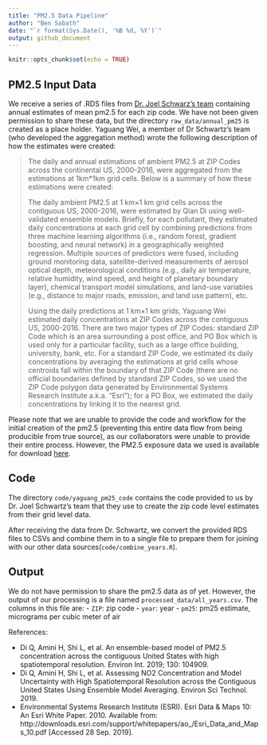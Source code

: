 ```yaml
---
title: "PM2.5 Data Pipeline"
author: "Ben Sabath"
date: "`r format(Sys.Date(), '%B %d, %Y')`"
output: github_document
---
```


```r
knitr::opts_chunk$set(echo = TRUE)
```

## PM2.5 Input Data

We receive a series of .RDS files from [Dr. Joel Schwarz's team](https://www.hsph.harvard.edu/joel-schwartz/) containing annual estimates of mean pm2.5
for each zip code. We have not been given permission to share these data, but the directory `raw_data/annual_pm25` is created as a place holder. Yaguang Wei, a member of Dr Schwartz's team (who developed the aggregation method) wrote the following description of how the 
estimates were created:

>The daily and annual estimations of ambient PM2.5 at ZIP Codes across the continental US, 2000-2016, were aggregated from the estimations at 1km*1km grid cells. Below is a summary of how these estimations were created:
>
>The daily ambient PM2.5 at 1 km×1 km grid cells across the contiguous US, 2000-2016, were estimated by Qian Di  using well-validated ensemble models. Briefly, for each pollutant, they estimated daily concentrations at each grid cell by combining predictions from three machine learning algorithms (i.e., random forest, gradient boosting, and neural network) in a geographically weighted regression. Multiple sources of predictors were fused, including ground monitoring data, satellite-derived measurements of aerosol optical depth, meteorological conditions (e.g., daily air temperature, relative humidity, wind speed, and height of planetary boundary layer), chemical transport model simulations, and land-use variables (e.g., distance to major roads, emission, and land use pattern), etc.
>
>Using the daily predictions at 1 km×1 km grids, Yaguang Wei estimated daily concentrations at ZIP Codes across the contiguous US, 2000-2016. There are two major types of ZIP Codes: standard ZIP Code which is an area surrounding a post office, and PO Box which is used only for a particular facility, such as a large office building, university, bank, etc. For a standard ZIP Code, we estimated its daily concentrations by averaging the estimations at grid cells whose centroids fall within the boundary of that ZIP Code (there are no official boundaries defined by standard ZIP Codes, so we used the ZIP Code polygon data generated by Environmental Systems Research Institute a.k.a. “Esri”); for a PO Box, we estimated the daily concentrations by linking it to the nearest grid.

Please note that we are unable to provide the code and workflow for the initial creation of the pm2.5 (preventing this entire data flow from being producible from true source), as our collaborators were unable to provide their entire process. However, the PM2.5 exposure data we used is available for download [here](https://beta.sedac.ciesin.columbia.edu/data/set/aqdh-pm2-5-concentrations-contiguous-us-1-km-2000-2016).

## Code

The directory `code/yaguang_pm25_code` contains the code provided to us by Dr. Joel Schwartz's team that they use to 
create the zip code level estimates from their grid level data.

After receiving the data from Dr. Schwartz, we convert the provided RDS files to CSVs and combine them in to a single file to prepare them for joining with our other data sources(`code/combine_years.R`).

## Output

We do not have permission to share the pm2.5 data as of yet. However, the output of our processing is a file
named `processed_data/all_years.csv`. The columns in this file are:
- `ZIP`: zip code
- `year`: year
- `pm25`: pm25 estimate, micrograms per cubic meter of air


References:

- Di Q, Amini H, Shi L, et al. An ensemble-based model of PM2.5 concentration across the contiguous United States with high spatiotemporal resolution. Environ Int. 2019; 130: 104909.
- Di Q, Amini H, Shi L, et al. Assessing NO2 Concentration and Model Uncertainty with High Spatiotemporal Resolution across the Contiguous United States Using Ensemble Model Averaging. Environ Sci Technol. 2019.
- Environmental Systems Research Institute (ESRI). Esri Data & Maps 10: An Esri White Paper. 2010. Available from: http://downloads.esri.com/support/whitepapers/ao_/Esri_Data_and_Maps_10.pdf [Accessed 28 Sep. 2019].
